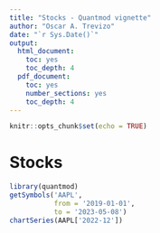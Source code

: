 ```yaml
---
title: "Stocks - Quantmod vignette"
author: "Oscar A. Trevizo"
date: "`r Sys.Date()`"
output:
  html_document: 
    toc: yes
    toc_depth: 4
  pdf_document:
    toc: yes
    number_sections: yes
    toc_depth: 4
---
```


```r
knitr::opts_chunk$set(echo = TRUE)
```


# Stocks

```r
library(quantmod)
getSymbols('AAPL',
           from = '2019-01-01',
           to = '2023-05-08')
chartSeries(AAPL['2022-12'])
```